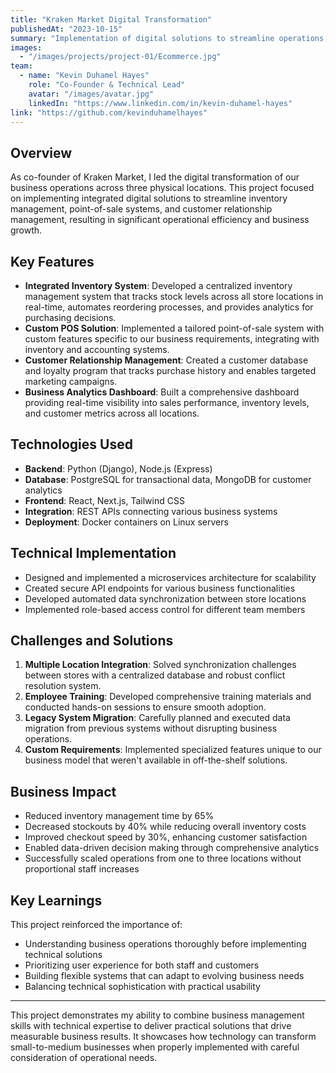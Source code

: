 ```yaml
---
title: "Kraken Market Digital Transformation"
publishedAt: "2023-10-15"
summary: "Implementation of digital solutions to streamline operations, improve inventory management, and enhance customer experience for a growing retail business."
images:
  - "/images/projects/project-01/Ecommerce.jpg"
team:
  - name: "Kevin Duhamel Hayes"
    role: "Co-Founder & Technical Lead"
    avatar: "/images/avatar.jpg"
    linkedIn: "https://www.linkedin.com/in/kevin-duhamel-hayes"
link: "https://github.com/kevinduhamelhayes"
---
```


## Overview

As co-founder of Kraken Market, I led the digital transformation of our business operations across three physical locations. This project focused on implementing integrated digital solutions to streamline inventory management, point-of-sale systems, and customer relationship management, resulting in significant operational efficiency and business growth.

## Key Features

- **Integrated Inventory System**: Developed a centralized inventory management system that tracks stock levels across all store locations in real-time, automates reordering processes, and provides analytics for purchasing decisions.
- **Custom POS Solution**: Implemented a tailored point-of-sale system with custom features specific to our business requirements, integrating with inventory and accounting systems.
- **Customer Relationship Management**: Created a customer database and loyalty program that tracks purchase history and enables targeted marketing campaigns.
- **Business Analytics Dashboard**: Built a comprehensive dashboard providing real-time visibility into sales performance, inventory levels, and customer metrics across all locations.

## Technologies Used

- **Backend**: Python (Django), Node.js (Express)
- **Database**: PostgreSQL for transactional data, MongoDB for customer analytics
- **Frontend**: React, Next.js, Tailwind CSS
- **Integration**: REST APIs connecting various business systems
- **Deployment**: Docker containers on Linux servers

## Technical Implementation

- Designed and implemented a microservices architecture for scalability
- Created secure API endpoints for various business functionalities
- Developed automated data synchronization between store locations
- Implemented role-based access control for different team members

## Challenges and Solutions

1. **Multiple Location Integration**: Solved synchronization challenges between stores with a centralized database and robust conflict resolution system.
2. **Employee Training**: Developed comprehensive training materials and conducted hands-on sessions to ensure smooth adoption.
3. **Legacy System Migration**: Carefully planned and executed data migration from previous systems without disrupting business operations.
4. **Custom Requirements**: Implemented specialized features unique to our business model that weren't available in off-the-shelf solutions.

## Business Impact

- Reduced inventory management time by 65%
- Decreased stockouts by 40% while reducing overall inventory costs
- Improved checkout speed by 30%, enhancing customer satisfaction
- Enabled data-driven decision making through comprehensive analytics
- Successfully scaled operations from one to three locations without proportional staff increases

## Key Learnings

This project reinforced the importance of:
- Understanding business operations thoroughly before implementing technical solutions
- Prioritizing user experience for both staff and customers
- Building flexible systems that can adapt to evolving business needs
- Balancing technical sophistication with practical usability

---

This project demonstrates my ability to combine business management skills with technical expertise to deliver practical solutions that drive measurable business results. It showcases how technology can transform small-to-medium businesses when properly implemented with careful consideration of operational needs. 